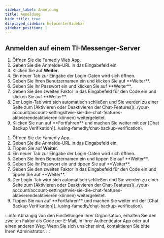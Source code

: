 ```yaml
---
sidebar_label: Anmeldung
title: Anmeldung
hide_title: true
displayed_sidebar: helpcenterSidebar
sidebar_position: 1
---
```




<div class="hero hero--primary">
  <div class="container">
    <h2 class="hero__title">Anmelden auf einem TI-Messenger-Server</h2>
  </div>
</div>

<Tabs>
  <TabItem value="desktop" label="Desktop">
  <ol>
    <li>Öffnen Sie die Famedly Web App.</li>
    <li>Geben Sie die Anmelde-URL in das Eingabefeld ein.</li>
    <li>Klicken Sie auf <b>Weiter</b>.</li>
    <li>Ein neuer Tab zur Eingabe der Login-Daten wird sich öffnen.</li>
    <li>Geben Sie Ihren Benutzernamen ein und klicken Sie auf **Weiter**.</li>
    <li>Geben Sie Ihr Passwort ein und klicken Sie auf **Weiter**.</li>
    <li>Geben Sie den zweiten Faktor in das Eingabefeld für den Code ein und klicken Sie auf **Weiter**.</li>
    <li>Der Login-Tab wird sich automatisch schließen und Sie werden zu einer Seite zum [Aktivieren oder Deaktivieren der Chat-Features](../your-account/account-settings#wie-sie-die-chat-features-aktivierendeaktivieren-können) weitergeleitet.</li>
    <li>Klicken Sie nun auf **Fortfahren** und machen Sie weiter mit der [Chat Backup Verifikation](../using-famedly/chat-backup-verification).</li>
  </ol>
  </TabItem>
  <TabItem value="mobile" label="Mobil">
  <ol>
    <li>Öffnen Sie die Famedly App.</li>
    <li>Geben Sie die Anmelde-URL in das Eingabefeld ein.</li>
    <li>Tippen Sie auf <b>Weiter</b>.</li>
    <li>Ein neuer Tab zur Eingabe der Login-Daten wird sich öffnen.</li>
    <li>Geben Sie Ihren Benutzernamen ein und tippen Sie auf **Weiter**.</li>
    <li>Geben Sie Ihr Passwort ein und tippen Sie auf **Weiter**.</li>
    <li>Geben Sie den zweiten Faktor in das Eingabefeld für den Code ein und tippen Sie auf **Weiter**.</li>
    <li>Der Login-Tab wird sich automatisch schließen und Sie werden zu einer Seite zum [Aktivieren oder Deaktivieren der Chat-Features](../your-account/account-settings#wie-sie-die-chat-features-aktivierendeaktivieren-können) weitergeleitet.</li>
    <li>Tippen Sie nun auf **Fortfahren** und machen Sie weiter mit der [Chat Backup Verifikation](../using-famedly/chat-backup-verification).</li>
  </ol>
  </TabItem>
</Tabs>

:::info
Abhängig von den Einstellungen Ihrer Organisation, erhalten Sie den zweiten Faktor als Code per E-Mail, in Ihrer Authenticator App oder auf einen anderen Weg. Wenn Sie sich unsicher sind, kontaktieren Sie bitte Ihren Administrator.
:::
